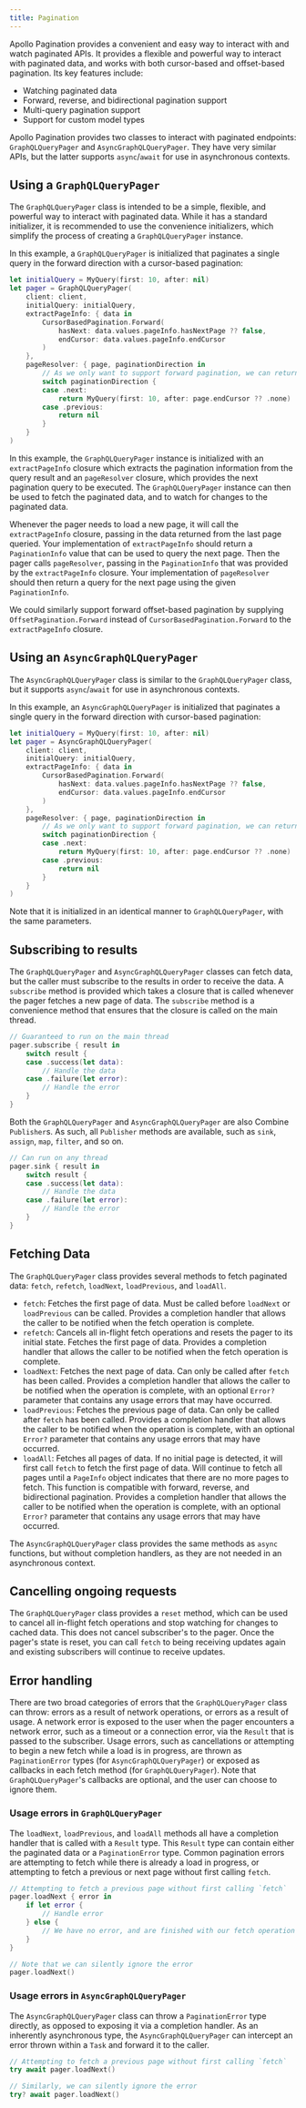 ```yaml
---
title: Pagination
---
```


Apollo Pagination provides a convenient and easy way to interact with and watch paginated APIs. It provides a flexible and powerful way to interact with paginated data, and works with both cursor-based and offset-based pagination. Its key features include:

- Watching paginated data
- Forward, reverse, and bidirectional pagination support
- Multi-query pagination support
- Support for custom model types

Apollo Pagination provides two classes to interact with paginated endpoints: `GraphQLQueryPager` and `AsyncGraphQLQueryPager`. They have very similar APIs, but the latter supports `async`/`await` for use in asynchronous contexts.

## Using a `GraphQLQueryPager`

The `GraphQLQueryPager` class is intended to be a simple, flexible, and powerful way to interact with paginated data. While it has a standard initializer, it is recommended to use the convenience initializers, which simplify the process of creating a `GraphQLQueryPager` instance.

In this example, a `GraphQLQueryPager` is initialized that paginates a single query in the forward direction with a cursor-based pagination:

```swift
let initialQuery = MyQuery(first: 10, after: nil)
let pager = GraphQLQueryPager(
    client: client,
    initialQuery: initialQuery,
    extractPageInfo: { data in
        CursorBasedPagination.Forward(
            hasNext: data.values.pageInfo.hasNextPage ?? false,
            endCursor: data.values.pageInfo.endCursor
        )
    },
    pageResolver: { page, paginationDirection in
        // As we only want to support forward pagination, we can return `nil` for reverse pagination
        switch paginationDirection {
        case .next:
            return MyQuery(first: 10, after: page.endCursor ?? .none)
        case .previous:
            return nil
        }
    }
)
```

In this example, the `GraphQLQueryPager` instance is initialized with an `extractPageInfo` closure which extracts the pagination information from the query result and an  `pageResolver` closure, which provides the next pagination query to be executed. The `GraphQLQueryPager` instance can then be used to fetch the paginated data, and to watch for changes to the paginated data.

Whenever the pager needs to load a new page, it will call the `extractPageInfo` closure, passing in the data returned from the last page queried. Your implementation of `extractPageInfo` should return a `PaginationInfo` value that can be used to query the next page. Then the pager calls `pageResolver`, passing in the `PaginationInfo` that was provided by the `extractPageInfo` closure. Your implementation of `pageResolver` should then return a query for the next page using the given `PaginationInfo`.

We could similarly support forward offset-based pagination by supplying `OffsetPagination.Forward` instead of `CursorBasedPagination.Forward` to the `extractPageInfo` closure.

## Using an `AsyncGraphQLQueryPager`

The `AsyncGraphQLQueryPager` class is similar to the `GraphQLQueryPager` class, but it supports `async`/`await` for use in asynchronous contexts.

In this example, an `AsyncGraphQLQueryPager` is initialized that paginates a single query in the forward direction with cursor-based pagination:

```swift
let initialQuery = MyQuery(first: 10, after: nil)
let pager = AsyncGraphQLQueryPager(
    client: client,
    initialQuery: initialQuery,
    extractPageInfo: { data in
        CursorBasedPagination.Forward(
            hasNext: data.values.pageInfo.hasNextPage ?? false,
            endCursor: data.values.pageInfo.endCursor
        )
    },
    pageResolver: { page, paginationDirection in
        // As we only want to support forward pagination, we can return `nil` for reverse pagination
        switch paginationDirection {
        case .next:
            return MyQuery(first: 10, after: page.endCursor ?? .none)
        case .previous:
            return nil
        }
    }
)
```

Note that it is initialized in an identical manner to `GraphQLQueryPager`, with the same parameters.

## Subscribing to results

The `GraphQLQueryPager` and `AsyncGraphQLQueryPager` classes can fetch data, but the caller must subscribe to the results in order to receive the data. A `subscribe` method is provided which takes a closure that is called whenever the pager fetches a new page of data. The `subscribe` method is a convenience method that ensures that the closure is called on the main thread.

```swift
// Guaranteed to run on the main thread
pager.subscribe { result in
    switch result {
    case .success(let data):
        // Handle the data
    case .failure(let error):
        // Handle the error
    }
}
```

Both the `GraphQLQueryPager` and `AsyncGraphQLQueryPager` are also Combine `Publisher`s. As such, all `Publisher` methods are available, such as `sink`, `assign`, `map`, `filter`, and so on.

```swift
// Can run on any thread
pager.sink { result in
    switch result {
    case .success(let data):
        // Handle the data
    case .failure(let error):
        // Handle the error
    }
}
```

## Fetching Data

The `GraphQLQueryPager` class provides several methods to fetch paginated data: `fetch`, `refetch`, `loadNext`, `loadPrevious`, and `loadAll`.

- `fetch`: Fetches the first page of data. Must be called before `loadNext` or `loadPrevious` can be called. Provides a completion handler that allows the caller to be notified when the fetch operation is complete.
- `refetch`: Cancels all in-flight fetch operations and resets the pager to its initial state. Fetches the first page of data. Provides a completion handler that allows the caller to be notified when the fetch operation is complete.
- `loadNext`: Fetches the next page of data. Can only be called after `fetch` has been called. Provides a completion handler that allows the caller to be notified when the operation is complete, with an optional `Error?` parameter that contains any usage errors that may have occurred.
- `loadPrevious`: Fetches the previous page of data. Can only be called after `fetch` has been called. Provides a completion handler that allows the caller to be notified when the operation is complete, with an optional `Error?` parameter that contains any usage errors that may have occurred.
- `loadAll`: Fetches all pages of data. If no initial page is detected, it will first call `fetch` to fetch the first page of data. Will continue to fetch all pages until a `PageInfo` object indicates that there are no more pages to fetch. This function is compatible with forward, reverse, and bidirectional pagination. Provides a completion handler that allows the caller to be notified when the operation is complete, with an optional `Error?` parameter that contains any usage errors that may have occurred.


The `AsyncGraphQLQueryPager` class provides the same methods as `async` functions, but without completion handlers, as they are not needed in an asynchronous context.

## Cancelling ongoing requests

The `GraphQLQueryPager` class provides a `reset` method, which can be used to cancel all in-flight fetch operations and stop watching for changes to cached data. This does not cancel subscriber's to the pager. Once the pager's state is reset, you can call `fetch` to being receiving updates again and existing subscribers will continue to receive updates.

## Error handling

There are two broad categories of errors that the `GraphQLQueryPager` class can throw: errors as a result of network operations, or errors as a result of usage. A network error is exposed to the user when the pager encounters a network error, such as a timeout or a connection error, via the `Result` that is passed to the subscriber. Usage errors, such as cancellations or attempting to begin a new fetch while a load is in progress, are thrown as `PaginationError` types (for `AsyncGraphQLQueryPager`) or exposed as callbacks in each fetch method (for `GraphQLQueryPager`). Note that `GraphQLQueryPager`'s callbacks are optional, and the user can choose to ignore them.

### Usage errors in `GraphQLQueryPager`

The `loadNext`, `loadPrevious`, and `loadAll` methods all have a completion handler that is called with a `Result` type. This `Result` type can contain either the paginated data or a `PaginationError` type. Common pagination errors are attempting to fetch while there is already a load in progress, or attempting to fetch a previous or next page without first calling `fetch`.

```swift
// Attempting to fetch a previous page without first calling `fetch`
pager.loadNext { error in
    if let error {
        // Handle error
    } else {
        // We have no error, and are finished with our fetch operation
    }
}

// Note that we can silently ignore the error
pager.loadNext()
```

### Usage errors in `AsyncGraphQLQueryPager`

The `AsyncGraphQLQueryPager` class can throw a `PaginationError` type directly, as opposed to exposing it via a completion handler. As an inherently asynchronous type, the `AsyncGraphQLQueryPager` can intercept an error thrown within a `Task` and forward it to the caller.

```swift
// Attempting to fetch a previous page without first calling `fetch`
try await pager.loadNext()

// Similarly, we can silently ignore the error
try? await pager.loadNext()
```
